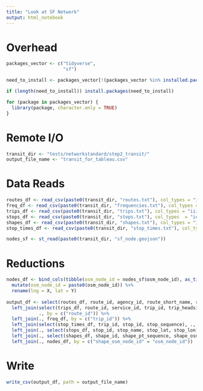 ```yaml
---
title: "Look at SF Network"
output: html_notebook
---
```


# Overhead
```r
packages_vector <- c("tidyverse",
                     "sf")

need_to_install <- packages_vector[!(packages_vector %in% installed.packages()[,"Package"])]

if (length(need_to_install)) install.packages(need_to_install)

for (package in packages_vector) {
  library(package, character.only = TRUE)
}

```

# Remote I/O
```r
transit_dir <- "tests/networkstandard/step2_transit/"
output_file_name <- "transit_for_tableau.csv"
```

# Data Reads
```r
routes_df <- read_csv(paste0(transit_dir, "routes.txt"), col_types = "icccciccc")
freq_df <- read_csv(paste0(transit_dir, "frequencies.txt"), col_types = "iitt")
trips_df <- read_csv(paste0(transit_dir, "trips.txt"), col_types = "iiiciii")
stops_df <- read_csv(paste0(transit_dir, "stops.txt"), col_types  = "iccddiccc")
shapes_df <- read_csv(paste0(transit_dir, "shapes.txt"), col_types = "iicc")
stop_times_df <- read_csv(paste0(transit_dir, "stop_times.txt"), col_types = "ittiicccn")

nodes_sf <- st_read(paste0(transit_dir, "sf_node.geojson"))
```

# Reductions
```r
nodes_df <- bind_cols(tibble(osm_node_id = nodes_sf$osm_node_id), as_tibble(st_coordinates(nodes_sf))) %>%
  mutate(osm_node_id = paste0(osm_node_id)) %>%
  rename(lng = X, lat = Y)
  
output_df <- select(routes_df, route_id, agency_id, route_short_name, route_long_name) %>%
  left_join(select(trips_df, route_id, service_id, trip_id, trip_headsign, direction_id, shape_id),
            ., by = c("route_id")) %>%
  left_join(., freq_df, by = c("trip_id")) %>%
  left_join(select(stop_times_df, trip_id, stop_id, stop_sequence), ., by = c("trip_id")) %>%
  left_join(., select(stops_df, stop_id, stop_name, stop_lat, stop_lon), by = c("stop_id")) %>%
  left_join(., select(shapes_df, shape_id, shape_pt_sequence, shape_osm_node_id), by = c("shape_id")) %>%
  left_join(., nodes_df, by = c("shape_osm_node_id" = "osm_node_id"))

```

# Write
```r
write_csv(output_df, path = output_file_name)
```

